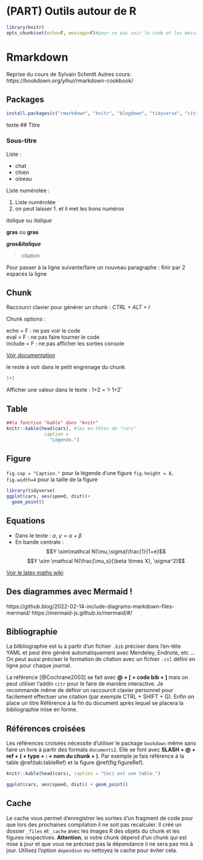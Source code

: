 # (PART) Outils autour de R {-}

```r
library(knitr)
opts_chunk$set(echo=F, message=F)#pour ne pas voir le code et les message pour tout le document
```

# Rmarkdown

Reprise du cours de Sylvain Schmitt
Autres cours:  
https://bookdown.org/yihui/rmarkdown-cookbook/  

## Packages
```r
install.packages(c("rmarkdown", "knitr", "blogdown", "tidyverse", "citr"))
```

texte
## Titre


### Sous-titre

Liste :

* chat
+ chien
- oiseau

Liste numérotée :

1. Liste numérotée
1. on peut laisser 1. et il met les bons numéros

*italique* ou _italique_

**gras** ou __gras__

_**gras&italique**_

> citation

<!--commentaire -->

Pour passer à la ligne suivante/faire un nouveau paragraphe : finir par 2 espaces la ligne  

## Chunk  

Raccourci clavier pour générer un chunk : *CTRL + ALT + I*  

Chunk options :

echo = F : ne pas voir le code  
eval = F : ne pas faire tourner le code  
include = F : ne pas afficher les sorties console  

[Voir documentation](https://yihui.org/knitr/options/)  


le reste à voir dans le petit engrenage du chunk  
```r
1+2
```

Afficher une valeur dans le texte :
1+2 = 'r 1+2'

## Table

```r
##la fonction "kable" dans "knitr"
knitr::kable(head(cars), #les en-têtes de "cars"
              caption = 
                "Légende.")
```


## Figure 

`fig.cap = "Caption."` pour la légende d'une figure
`fig.height = 8, fig.width=4` pour la taille de la figure


```r
library(tidyverse)
ggplot(cars, aes(speed, dist))+
  geom_point()
```

## Equations

+ Dans le texte : $\alpha$, $\gamma = \alpha + \beta$
+ En bande centrale :
$$Y \sim\mathcal N(\mu,\sigma)\frac{1}{1+e}$$
$$Y \sim \mathcal N(\frac{\mu_s}{\beta \times X}, \sigma^2)$$

[Voir le latex maths wiki](https://en.wikibooks.org/wiki/LaTeX/Mathematics)

## Des diagrammes avec Mermaid !
https://github.blog/2022-02-14-include-diagrams-markdown-files-mermaid/
https://mermaid-js.github.io/mermaid/#/

## Bibliographie

La bilbliographie est lu à partir d'un fichier `.bib` préciser dans l'en-tête YAML et peut être généré automatiquement avec Mendeley, Endnote, etc ...  
On peut aussi préciser le formation de citation avec un fichier `.csl` défini en ligne pour chaque journal.  

La référence [@Cochrane2003] se fait avec **@ + [ + code bib + ]** mais on peut utiliser l'addin `citr` pour le faire de manière interactive. Je recommande même de définir un raccourcit clavier personnel pour facilement effectuer une citation (par exemple CTRL + SHIFT + G). Enfin on place un titre Référence à la fin du document après lequel se placera la bibliographie mise en forme.

## Références croisées

Les références croisées nécessite d'utiliser le package `bookdown` même sans faire un livre à partir des formats `documents2`. Elle se font avec **SLASH + @ + ref + ( + type + : + nom du chunk + )**. Par exemple je fais référence à la table \@ref(tab:tableRef) et la figure \@ref(fig:figureRef).

```r
knitr::kable(head(cars), caption = "Ceci est une table.")
```

```r
ggplot(cars, aes(speed, dist)) + geom_point()
```

## Cache

Le cache vous permet d'enregistrer les sorties d'un fragment de code pour que lors des prochaines compilation il ne soit pas recalculer. Il créé un dossier `_files`  et `_cache` avec les images R des objets du chunk et les figures respectives. **Attention**, si votre chunk dépend d'un chunk qui est mise à jour et que vous ne précisez pas la dépendance il ne sera pas mis à jour. Utilisez l'option `dependson` ou nettoyez le cache pour éviter cela.

```r
```




